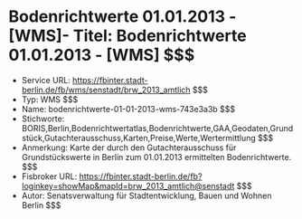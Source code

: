 # Bodenrichtwerte 01.01.2013 - [WMS]- Titel: Bodenrichtwerte 01.01.2013 - [WMS] $$$
- Service URL: https://fbinter.stadt-berlin.de/fb/wms/senstadt/brw_2013_amtlich $$$
- Typ: WMS $$$
- Name: bodenrichtwerte-01-01-2013-wms-743e3a3b $$$
- Stichworte: BORIS,Berlin,Bodenrichtwertatlas,Bodenrichtwerte,GAA,Geodaten,Grundstück,Gutachterausschuss,Karten,Preise,Werte,Wertermittlung $$$
- Anmerkung: Karte der durch den Gutachterausschuss für Grundstückswerte in Berlin zum 01.01.2013 ermittelten Bodenrichtwerte. $$$
- Fisbroker URL: https://fbinter.stadt-berlin.de/fb?loginkey=showMap&mapId=brw_2013_amtlich@senstadt $$$
- Autor: Senatsverwaltung für Stadtentwicklung, Bauen und Wohnen Berlin $$$
